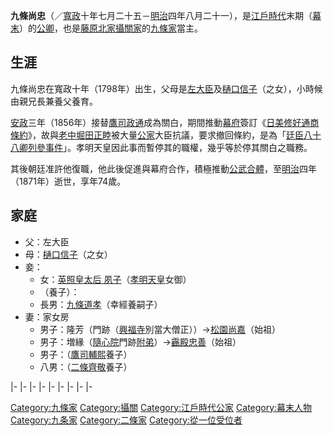 {{Unreferenced|time=2016-08-19T03:28:29+00:00}}
{{japanese|japanese=九条 尚忠|kana=くじょう ひさただ|romaji=Kujo Hisatada|kyujitai=九條 尚忠}}
'''九條尚忠'''（{{bd|1798年|9月5日|1871年|10月5日}}／[[寬政|寬政]]十年七月二十五－[[明治|明治]]四年八月二十一），是[[江戶時代|江戶時代]]末期（[[幕末|幕末]]）的[[公卿|公卿]]，也是[[藤原北家|藤原北家]][[攝家|攝關家]]的[[九條家|九條家]]當主。

==生涯==
九條尚忠在寬政十年（1798年）出生，父母是[[左大臣|左大臣]]{{link-ja|二條治孝|二条治孝}}及[[樋口信子|樋口信子]]（{{link-ja|樋口基康|樋口基康}}之女），小時候由親兄長兼養父{{link-ja|九條輔嗣|九条輔嗣}}養育。

[[安政|安政]]三年（1856年）接替[[鷹司政通|鷹司政通]]成為關白，期間推動[[幕府|幕府]]簽訂《[[日美修好通商條約|日美修好通商條約]]》，故與[[老中|老中]][[堀田正睦|堀田正睦]]被大量[[公家|公家]]大臣抗議，要求撤回條約，是為「[[廷臣八十八卿列參事件|廷臣八十八卿列參事件]]」。孝明天皇因此事而暫停其{{link-ja|内覽|内覧}}的職權，幾乎等於停其關白之職務。

其後朝廷准許他復職，他此後促進與幕府合作，積極推動[[公武合體|公武合體]]，至[[明治|明治]]四年（1871年）逝世，享年74歲。

== 家庭 ==
*父：左大臣{{link-ja|二條治孝|二条治孝}}
*母：[[樋口信子|樋口信子]]（{{link-ja|樋口基康|樋口基康}}之女）
*妾：{{link-ja|唐橋姪子|唐橋姪子|壽香院 唐橋姪子}}
**女：[[英照皇太后|英照皇太后 夙子]]（[[孝明天皇|孝明天皇]]女御）
**（養子）：{{link-ja|九條幸經|九条幸経}}
**長男：[[九條道孝|九條道孝]]（幸經養嗣子）
*妻：家女房
**男子：隆芳（{{link-ja|大乘院|大乗院}}門跡（[[興福寺|興福寺]]別當大僧正））→[[松園尚嘉|松園尚嘉]]（{{link-ja|松殿家|松殿家|松園家}}始祖）
**男子：増緣（[[隨心院|隨心院]]門跡[[弟子|附弟]]）→[[靏殿忠善|靏殿忠善]]（{{link-ja|松殿家|松殿家|靏殿家}}始祖）
**男子：{{link-ja|鷹司熙通|鷹司煕通}}（[[鷹司輔熙|鷹司輔熙]]養子）
**八男：{{link-ja|二條基弘|二条基弘}}（[[二條齊敬|二條齊敬]]養子）

{{start box|width=auto}}
{{s-pre}}
|-
{{s-before|{{link-ja|九條輔嗣|九条輔嗣}}}}
{{s-title|[[九條家|九條家]]當主|1807年3月6日－1871年10月5日}}
{{s-after|{{link-ja|九條幸經|九条幸経}}}}
|-
{{s-before|[[鷹司政通|鷹司政通]]}}
{{s-title|[[藤氏長者|藤氏長者]]|1856年9月6日－1862年7月19日}}
{{s-after|[[近衛忠熙|近衛忠熙]]}}
|-
{{s-off}}
|-
{{s-before|[[三條公修|三條公修]]}}
{{s-title|[[內大臣|內大臣]]|1821年5月8日－1824年2月4日}}
{{s-after|[[大炊御門經久|大炊御門經久]]}}
|-
{{s-before|rows=2|[[二條齊信|二條齊信]]}}
{{s-title|[[右大臣|右大臣]]|1824年2月4日－1847年7月26日}}
{{s-after|rows=3|近衛忠熙}}
|-
{{s-title|[[左大臣|左大臣]]|1847年7月26日－1857年1月29日}}
|-
{{s-before|鷹司政通}}
{{s-title|[[攝政關白列表|關白]]|1856年9月6日－1862年7月19日}}
|-
{{s-mil}}
|-
{{s-before|二條齊信}}
{{s-title|{{link-ja|近衛大將|近衛大将|左大將}}|1820年3月1日－1824年6月2日}}
{{s-after|近衛忠熙}}
{{end box}}
{{歷代關白}}

[[Category:九條家|Category:九條家]]
[[Category:攝關|Category:攝關]]
[[Category:江戶時代公家|Category:江戶時代公家]]
[[Category:幕末人物|Category:幕末人物]]
[[Category:九条家|Category:九条家]]
[[Category:二條家|Category:二條家]]
[[Category:從一位受位者|Category:從一位受位者]]